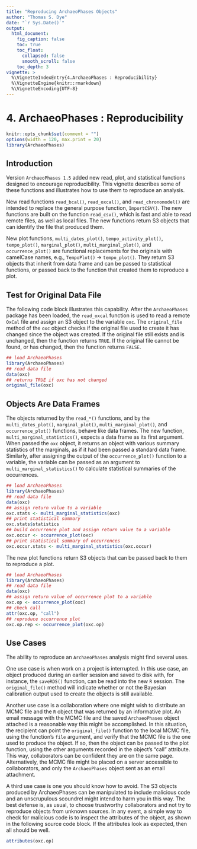 ```yaml
---
title: "Reproducing ArchaeoPhases Objects"
author: "Thomas S. Dye"
date: "`r Sys.Date()`"
output:
  html_document:
    fig_caption: false
    toc: true
    toc_float:
      collapsed: false
      smooth_scroll: false
    toc_depth: 3
vignette: >
  %\VignetteIndexEntry{4.ArchaeoPhases : Reproducibility}
  %\VignetteEngine{knitr::rmarkdown}
  %\VignetteEncoding{UTF-8}
---
```

4. ArchaeoPhases : Reproducibility
===============

```r
knitr::opts_chunk$set(comment = "")
options(width = 120, max.print = 20)
library(ArchaeoPhases)

```

## Introduction

Version `ArchaeoPhases 1.5` added new read, plot, and statistical functions
designed to encourage reproducibility.  This vignette describes some of these
functions and illustrates how to use them to reproduce an analysis.

New read functions `read_bcal()`, `read_oxcal()`, and `read_chronomodel()` are
intended to replace the general purpose function, `ImportCSV()`. The new
functions are built on the function `read_csv()`, which is fast and able to read
remote files, as well as local files. The new functions return S3 objects that
can identify the file that produced them. 

New plot functions, `multi_dates_plot()`, `tempo_activity_plot()`,
`tempo_plot()`, `marginal_plot()`, `multi_marginal_plot()`, and
`occurrence_plot()` are functional replacements for the originals with camelCase
names, e.g., `TempoPlot()` -> `tempo_plot()`. They return S3 objects that
inherit from data frame and can be passed to statistical functions, or passed
back to the function that created them to reproduce a plot.

## Test for Original Data File

The following code block illustrates this capability. After the `ArchaeoPhases`
package has been loaded, the `read_oxcal` function is used to read a
remote `OxCal` file and assign an S3 object to the variable `oxc`. The
`original_file` method of the `oxc` object checks
if the original file used to create it has changed since the
object was created. If the original file still exists and is unchanged, then
the function returns `TRUE`. If the original file cannot be found, or has
changed, then the function returns `FALSE`.

```r
## load ArchaeoPhases
library(ArchaeoPhases)
## read data file
data(oxc)
## returns TRUE if oxc has not changed 
original_file(oxc)
```

## Objects Are Data Frames

The objects returned by the `read_*()` functions, and by the
`multi_dates_plot()`, `marginal_plot()`, `multi_marginal_plot()`, and
`occurrence_plot()` functions, behave like data frames. The new function,
`multi_marginal_statistics()`, expects a data frame as its first argument. When
passed the `oxc` object, it returns an object with various summary statistics of
the marginals, as if it had been passed a standard data frame. Similarly, after
assigning the output of the `occurrence_plot()` function to a variable, the
variable can be passed as an argument to `multi_marginal_statistics()` to
calculate statistical summaries of the occurrences.

```r
## load ArchaeoPhases
library(ArchaeoPhases)
## read data file
data(oxc)
## assign return value to a variable
oxc.stats <- multi_marginal_statistics(oxc)
## print statistical summary
oxc.stats$statistics
## build occurrence plot and assign return value to a variable
oxc.occur <- occurrence_plot(oxc)
## print statistical summary of occurrences
oxc.occur.stats <- multi_marginal_statistics(oxc.occur)
```
The new plot functions return S3 objects that can be passed back to them to reproduce a plot.

```r
## load ArchaeoPhases
library(ArchaeoPhases)
## read data file
data(oxc)
## assign return value of occurrence plot to a variable
oxc.op <- occurrence_plot(oxc)
## check call
attr(oxc.op, "call")
## reproduce occurrence plot
oxc.op.rep <- occurrence_plot(oxc.op)
```
## Use Cases

The ability to reproduce an `ArchaeoPhases` analysis might find several uses.

One use case is when work on a project is interrupted. In this use case, an
object produced during an earlier session and saved to disk with, for instance,
the `saveRDS()` function, can be read into the new `R` session. The
`original_file()` method will indicate whether or not the Bayesian calibration
output used to create the objects is still available.

Another use case is a collaboration where one might wish to distribute an MCMC
file and the `R` object that was returned by an informative plot. An email
message with the MCMC file and the saved `ArchaeoPhases` object attached is a
reasonable way this might be accomplished. In this situation, the recipient can
point the `original_file()` function to the local MCMC file, using the
function's `file` argument, and verify that the MCMC file is the one used to
produce the object. If so, then the object can be passed to the plot function,
using the other arguments recorded in the object's "call" attribute. This way,
collaborators can be confident they are on the same page. Alternatively, the
MCMC file might be placed on a server accessible to collaborators, and only the
`ArchaeoPhases` object sent as an email attachment. 

A third use case is one you should know how to avoid. The S3 objects produced by
ArchaeoPhases can be manipulated to include malicious code and an unscrupulous
scoundrel might intend to harm you in this way. The best defense is, as usual,
to choose trustworthy collaborators and not try to reproduce objects from
unknown sources. In any event, a simple way to check for malicious code is to
inspect the attributes of the object, as shown in the following source
code block.  If the attributes look as expected, then all should be well.

```r
attributes(oxc.op)
```
